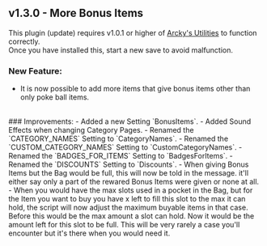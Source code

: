 ## v1.3.0 - More Bonus Items

<Callout type="attention">This plugin (update) requires v1.0.1 or higher of [Arcky's Utilities](https://drive.google.com/file/d/19xrRavd1CpbC0p1UQtOUZzuEeHL_WHB5/view?usp=sharing) to function correctly.<br/>
Once you have installed this, start a new save to avoid malfunction.</Callout>

### New Feature:
- It is now possible to add more items that give bonus items other than only poke ball items.
<br/>
### Improvements:
- Added a new Setting `BonusItems`.
- Added Sound Effects when changing Category Pages.
- Renamed the `CATEGORY_NAMES` Setting to `CategoryNames`.
- Renamed the `CUSTOM_CATEGORY_NAMES` Setting to `CustomCategoryNames`.
- Renamed the `BADGES_FOR_ITEMS` Setting to `BadgesForItems`.
- Renamed the `DISCOUNTS` Setting to `Discounts`.
- When giving Bonus Items but the Bag would be full, this will now be told in the message. it'll either say only a part of the rewared Bonus Items were given or none at all.
- When you would have the max slots used in a pocket in the Bag, but for the Item you want to buy you have x left to fill this slot to the max it can hold, the script will now adjust the maximum buyable items in that case. Before this would be the max amount a slot can hold. Now it would be the amount left for this slot to be full. This will be very rarely a case you'll encounter but it's there when you would need it.